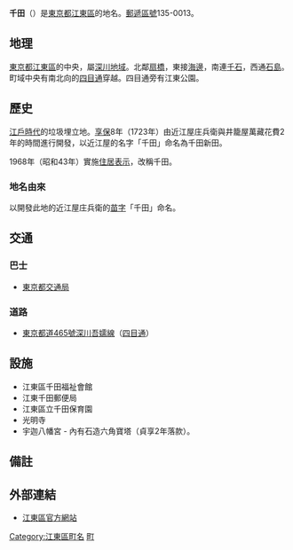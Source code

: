 {{Pathnav|日本|東京都|[[江東區_(東京都)|江東區]]|name=千田|frame=1}}
{{Infobox Settlement
|official_name = 千田
|native_name =
|settlement_type = [[町|町]]
|image_skyline =
|imagesize =
|image_caption =
|image_flag =
|image_seal =
| image_map =
| map_caption =
| pushpin_map =
|subdivision_type = [[國家|國家]]
|subdivision_name = [[File:Flag_of_Japan.svg|border]] [[日本|日本]]
|subdivision_type1 = [[都道府縣|都道府縣]]
|subdivision_name1 = [[File:Flag_of_Tokyo_Prefecture.svg|25px]] [[東京都|東京都]]
|subdivision_type2 = [[東京都區部|特別區]]
|subdivision_name2 = [[File:Flag_of_Koto,_Tokyo.svg|25px]] [[江東區_(東京都)|江東區]]
|established_title =
|established_date =
|government_type =
|leader_title =
|leader_name =
|area_magnitude =
|area_total_sq_mi =
|area_total_km2 =
|area_land_sq_mi =
|area_land_km2 =
|area_urban_sq_mi =
|area_urban_km2 =
|area_metro_km2 =
|area_metro_sq_mi =
|population_as_of= 2013年（平成25年）8月1日
|population_footnotes =
|population_total = 1845<ref>[http://www.city.koto.lg.jp/profile/koto/5353/15817/file/H25.8.pdf 江東区の世帯と人口（住民基本台帳による） 区民部区民課 平成25年8月1日現在]{{dead link|date=2017年11月 |bot=InternetArchiveBot |fix-attempted=yes }}</ref>
|population_urban =
|population_metro =
|population_density_sq_mi =
|population_density_km2 =
| timezone = [[日本標準時間|JST]]
| utc_offset = +9
|timezone_DST =
|utc_offset_DST =
|latd=|latm=|lats=|latNS=
|longd=|longm=|longs=|longEW=
|elevation_footnotes=
|elevation_m =
|elevation_ft =
|postal_code_type = [[郵遞區號|郵遞區號]]
|postal_code = 135-0013
|area_code =
|website =
|footnotes =
}}
'''千田'''（{{jpn|j=千田|hg=せんだ|rm=Senda|f=y}}）是[[東京都|東京都]][[江東區_(東京都)|江東區]]的地名。[[郵遞區號|郵遞區號]]135-0013。

== 地理 ==
[[東京都|東京都]][[江東區_(東京都)|江東區]]的中央，屬[[深川區|深川地域]]。北鄰[[扇橋|扇橋]]，東接[[海邊_(江東區)|海邊]]，南連[[千石_(江東區)|千石]]，西通[[石島_(江東區)|石島]]。町域中央有南北向的[[四目通|四目通]]穿越。四目通旁有江東公園。

== 歷史 ==
[[江戶時代|江戶時代]]的垃圾埋立地。[[享保|享保]]8年（1723年）由近江屋庄兵衛與井籠屋萬藏花費2年的時間進行開發，以近江屋的名字「千田」命名為千田新田。

1968年（昭和43年）實施[[住居表示|住居表示]]，改稱千田。

=== 地名由來 ===
以開發此地的近江屋庄兵衛的[[苗字|苗字]]「千田」命名。

== 交通 ==
=== 巴士 ===
* [[東京都交通局|東京都交通局]]
=== 道路 ===
* [[東京都道465號深川吾嬬線|東京都道465號深川吾嬬線]]（[[四目通|四目通]]）

== 設施 ==
* 江東區千田福祉會館
* 江東千田郵便局
* 江東區立千田保育園
* 光明寺
* 宇迦八幡宮 - 內有石造六角寶塔（貞享2年落款）。

== 備註 ==
{{reflist}}

== 外部連結 ==
* [http://www.city.koto.lg.jp/ 江東區官方網站]{{Wayback|url=http://www.city.koto.lg.jp/ |date=20130723024418 }}

{{江東區的町名}}

{{DEFAULTSORT:Senda}}
[[Category:江東區町名|Category:江東區町名]]
[[Category:以人名命名的日本行政區|町]]
